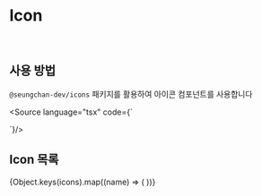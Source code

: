 
<Meta of={IconStories}/>

# Icon

<br/>

## 사용 방법

`@seungchan-dev/icons` 패키지를 활용하여 아이콘 컴포넌트를 사용합니다

<Source language="tsx" code={`

<Icon source={IconX} />
`}/>

## Icon 목록

<IconGallery>
  {Object.keys(icons).map((name) => (
      <Icon source={icons[name]} />
  ))}
</IconGallery>
